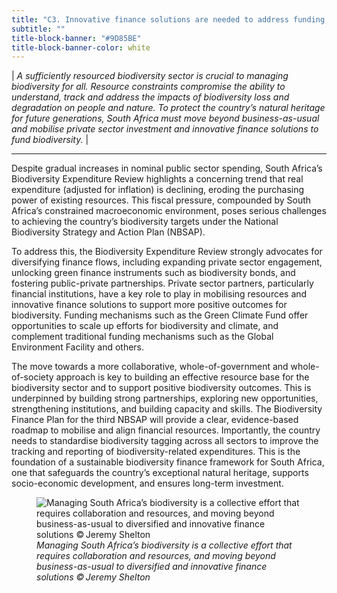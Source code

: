 ```yaml
---
title: "C3. Innovative finance solutions are needed to address funding and capacity constraints in the biodiversity sector"
subtitle: ""
title-block-banner: "#9D85BE"
title-block-banner-color: white
---
```


\| *A sufficiently resourced biodiversity sector is crucial to managing biodiversity for all. Resource constraints compromise the ability to understand, track and address the impacts of biodiversity loss and degradation on people and nature. To protect the country’s natural heritage for future generations, South Africa must move beyond business-as-usual and mobilise private sector investment and innovative finance solutions to fund biodiversity.* \| 

------------------------------------------------------------------------

Despite gradual increases in nominal public sector spending, South Africa’s Biodiversity Expenditure Review highlights a concerning trend that real expenditure (adjusted for inflation) is declining, eroding the purchasing power of existing resources. This fiscal pressure, compounded by South Africa’s constrained macroeconomic environment, poses serious challenges to achieving the country’s biodiversity targets under the National Biodiversity Strategy and Action Plan (NBSAP). 

To address this, the Biodiversity Expenditure Review strongly advocates for diversifying finance flows, including expanding private sector engagement, unlocking green finance instruments such as biodiversity bonds, and fostering public-private partnerships. Private sector partners, particularly financial institutions, have a key role to play in mobilising resources and innovative finance solutions to support more positive outcomes for biodiversity. Funding mechanisms such as the Green Climate Fund offer opportunities to scale up efforts for biodiversity and climate, and complement traditional funding mechanisms such as the Global Environment Facility and others.  

The move towards a more collaborative, whole-of-government and whole-of-society approach is key to building an effective resource base for the biodiversity sector and to support positive biodiversity outcomes. This is underpinned by building strong partnerships, exploring new opportunities, strengthening institutions, and building capacity and skills. The Biodiversity Finance Plan for the third NBSAP will provide a clear, evidence-based roadmap to mobilise and align financial resources. Importantly, the country needs to standardise biodiversity tagging across all sectors to improve the tracking and reporting of biodiversity-related expenditures. This is the foundation of a sustainable biodiversity finance framework for South Africa, one that safeguards the country’s exceptional natural heritage, supports socio-economic development, and ensures long-term investment. 

![*Managing South Africa’s biodiversity is a collective effort that requires collaboration and resources, and moving beyond business-as-usual to diversified and innovative finance solutions © Jeremy Shelton*](imgs/36.%20Pg%2038_KMC3_(c)Jeremy%20Shelton-NBA2025-28%20-%20SMALL.png)
